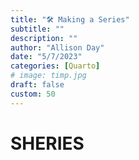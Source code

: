 ```yaml
---
title: "🛠️ Making a Series"
subtitle: ""
description: ""
author: "Allison Day"
date: "5/7/2023"
categories: [Quarto]
# image: timp.jpg
draft: false
custom: 50
---
```


# SHERIES


<!-- generate a ton of text -->
